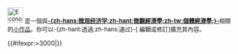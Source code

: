 <div class="notice metadata" id="stub" style="font-size: small;">[[File:Economy.png|35px]]&nbsp;'''{{PAGENAME}}'''是一個與'''[[個體經濟學|-{zh-hans:微观经济学;zh-hant:微觀經濟學;zh-tw:個體經濟學;}-]]'''相關的[[Wikipedia:小作品|小作品]]。你可以-{zh-hant:透過;zh-hans:通过}-<span class="plainlinks">[{{fullurl:{{FULLPAGENAME}}|action=edit}} 編輯或修訂]</span>擴充其內容。</div><includeonly>[[Category:個體經濟學小作品|{{PAGENAME}}]]{{#ifexpr:{{PAGESIZE:{{FULLPAGENAME}}|R}}>3000|[[Category:字数已超过3000字节的小作品|{{PAGENAME}}]]}}</includeonly><noinclude>{{Documentation}}</noinclude>